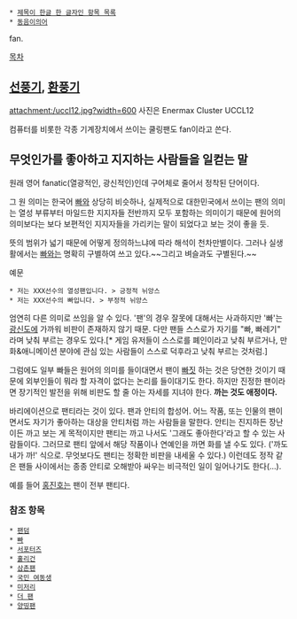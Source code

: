  * [[제목이 한글 한 글자인 항목 목록]]
 * [[동음이의어]]

fan.

[[목차]]

== [[선풍기]], [[환풍기]] ==
attachment:/uccl12.jpg?width=600
사진은 Enermax Cluster UCCL12

컴퓨터를 비롯한 각종 기계장치에서 쓰이는 쿨링팬도 fan이라고 쓴다.

== 무엇인가를 좋아하고 지지하는 사람들을 일컫는 말 ==
원래 영어 fanatic(열광적인, 광신적인)인데 구어체로 줄어서 정착된 단어이다.

그 원 의미는 한국어 [[빠]]와 상당히 비슷하나, 실제적으로 대한민국에서 쓰이는 팬의 의미는 열성 부류부터 마일드한 지지자들 전반까지 모두 포함하는 의미이기 때문에 원어의 의미보다는 보다 보편적인 지지자들을 가리키는 말이 되었다고 보는 것이 좋을 듯.

뜻의 범위가 넓기 때문에 어떻게 정의하느냐에 따라 해석이 천차만별이다. 그러나 실생활에서는 [[빠]]와는 명확히 구별하여 쓰고 있다.~~그리고 벼슬과도 구별된다.~~ 

예문

 * 저는 XXX선수의 열성팬입니다. > 긍정적 뉘앙스
 * 저는 XXX선수의 빠입니다. > 부정적 뉘앙스

엄연히 다른 의미로 쓰임을 알 수 있다. '팬'의 경우 잘못에 대해서는 사과하지만 '빠'는 [[광신도]]에 가까워 비판이 존재하지 않기 때문. 다만 팬들 스스로가 자기를 "빠, 빠레기" 라며 낮춰 부르는 경우도 있다.[* 게임 유저들이 스스로를 폐인이라고 낮춰 부르거나, 만화&애니메이션 분야에 관심 있는 사람들이 스스로 덕후라고 낮춰 부르는 것처럼.]

그럼에도 일부 빠들은 원어의 의미를 들이대면서 팬이 [[빠짓]] 하는 것은 당연한 것이기 때문에 외부인들이 뭐라 할 자격이 없다는 논리를 들이대기도 한다. 하지만 진정한 팬이라면 장기적인 발전을 위해 비판도 할 줄 아는 자세를 지녀야 한다. '''까는 것도 애정이다.'''

바리에이션으로 팬티라는 것이 있다. 팬과 안티의 합성어. 어느 작품, 또는 인물의 팬이면서도 자기가 좋아하는 대상을 안티처럼 까는 사람들을 말한다. 안티는 진지하든 장난이든 까고 보는 게 목적이지만 팬티는 까고 나서도 '그래도 좋아한다'라고 할 수 있는 사람들이다. 그러므로 팬티 앞에서 해당 작품이나 연예인을 까면 화를 낼 수도 있다. ('까도 내가 까!' 식으로. 무엇보다도 팬티는 정확한 비판을 내세울 수 있다.) 이런데도 정작 같은 팬들 사이에서는 종종 안티로 오해받아 싸우는 비극적인 일이 일어나기도 한다(…).

예를 들어 [[홍진호]]는 팬이 전부 팬티다.

=== 참조 항목 ===
 * [[팬덤]]
 * [[빠]]
 * [[서포터즈]]
 * [[훌리건]]
 * [[삼촌팬]]
 * [[국민 여동생]]
 * [[미저리]]
 * [[더 팬]]
 * [[양띵팬]]
